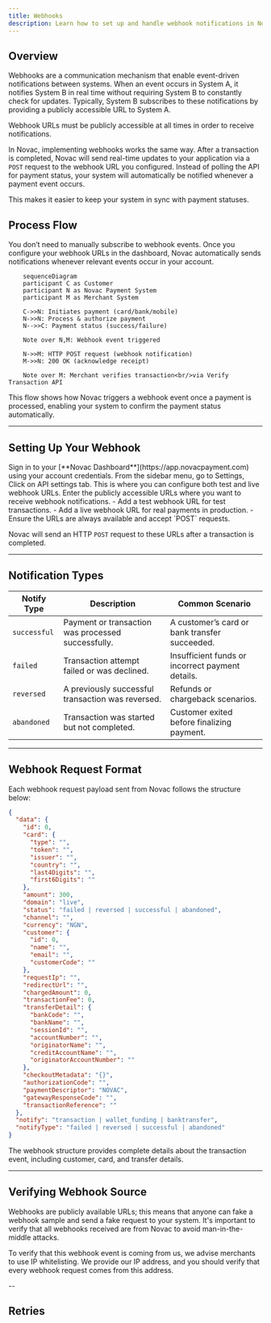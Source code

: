 ```yaml
---
title: Webhooks
description: Learn how to set up and handle webhook notifications in Novac Payment.
---
```


## Overview  

Webhooks are a communication mechanism that enable event-driven notifications between systems. When an event occurs in System A, it notifies System B in real time without requiring System B to constantly check for updates. Typically, System B subscribes to these notifications by providing a publicly accessible URL to System A.

<Note> 
  Webhook URLs must be publicly accessible at all times in order to receive notifications.   
</Note>

In Novac, implementing webhooks works the same way. After a transaction is completed, Novac will send real-time updates to your application via a `POST` request to the webhook URL you configured. Instead of polling the API for payment status, your system will automatically be notified whenever a payment event occurs.

This makes it easier to keep your system in sync with payment statuses.  

## Process Flow

<Note>
  You don’t need to manually subscribe to webhook events.  
  Once you configure your webhook URLs in the dashboard, Novac automatically sends notifications whenever relevant events occur in your account.
</Note>

```mermaid
    sequenceDiagram
    participant C as Customer
    participant N as Novac Payment System
    participant M as Merchant System

    C->>N: Initiates payment (card/bank/mobile)
    N->>N: Process & authorize payment
    N-->>C: Payment status (success/failure)

    Note over N,M: Webhook event triggered

    N->>M: HTTP POST request (webhook notification)
    M->>N: 200 OK (acknowledge receipt)

    Note over M: Merchant verifies transaction<br/>via Verify Transaction API
```

This flow shows how Novac triggers a webhook event once a payment is processed, enabling your system to confirm the payment status automatically.

---

## Setting Up Your Webhook

<Steps>
  <Step title="Step 1 - Log in to your Novac Dashboard">
    Sign in to your [**Novac Dashboard**](https://app.novacpayment.com) using your account credentials.  
  </Step>

  <Step title="Step 2 - Navigate to Webhooks">
    From the sidebar menu, go to Settings, Click on API settings tab.  
    This is where you can configure both test and live webhook URLs.
  </Step>

  <Step title="Step 3 - Add your Webhook URLs and Click on Save">
    Enter the publicly accessible URLs where you want to receive webhook notifications.  
  </Step>
</Steps>

<Note>
    - Add a test webhook URL for test transactions.  
    - Add a live webhook URL for real payments in production.  
    - Ensure the URLs are always available and accept `POST` requests.
</Note>

Novac will send an HTTP `POST` request to these URLs after a transaction is completed.  

---

## Notification Types

| Notify Type  | Description                                        | Common Scenario                                  |
| ------------ | -------------------------------------------------- | ------------------------------------------------ |
| `successful` | Payment or transaction was processed successfully. | A customer’s card or bank transfer succeeded.    |
| `failed`     | Transaction attempt failed or was declined.        | Insufficient funds or incorrect payment details. |
| `reversed`   | A previously successful transaction was reversed.  | Refunds or chargeback scenarios.                 |
| `abandoned`  | Transaction was started but not completed.         | Customer exited before finalizing payment.       |

---

## Webhook Request Format  
Each webhook request payload sent from Novac follows the structure below:
```json expandable Webhook format
{
  "data": {
    "id": 0,
    "card": {
      "type": "",
      "token": "",
      "issuer": "",
      "country": "",
      "last4Digits": "",
      "first6Digits": ""
    },
    "amount": 300,
    "domain": "live",
    "status": "failed | reversed | successful | abandoned",
    "channel": "",
    "currency": "NGN",
    "customer": {
      "id": 0,
      "name": "",
      "email": "",
      "customerCode": ""
    },
    "requestIp": "",
    "redirectUrl": "",
    "chargedAmount": 0,
    "transactionFee": 0,
    "transferDetail": {
      "bankCode": "",
      "bankName": "",
      "sessionId": "",
      "accountNumber": "",
      "originatorName": "",
      "creditAccountName": "",
      "originatorAccountNumber": ""
    },
    "checkoutMetadata": "{}",
    "authorizationCode": "",
    "paymentDescriptor": "NOVAC",
    "gatewayResponseCode": "",
    "transactionReference": ""
  },
  "notify": "transaction | wallet_funding | banktransfer",
  "notifyType": "failed | reversed | successful | abandoned"
}
```

The webhook structure provides complete details about the transaction event, including customer, card, and transfer details.

---

## Verifying Webhook Source

Webhooks are publicly available URLs; this means that anyone can fake a webhook sample and send a fake request to your system. It's important to verify that all webhooks received are from Novac to avoid man-in-the-middle attacks. 

To verify that this webhook event is coming from us, we advise merchants to use IP whitelisting. We provide our IP address, and you should verify that every webhook request comes from this address.

--

## Retries
